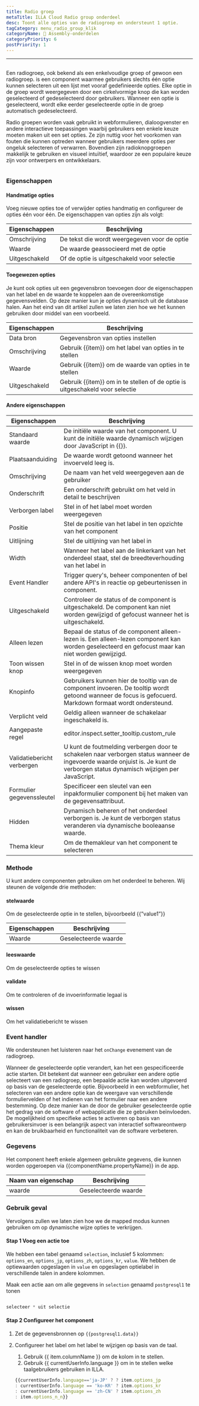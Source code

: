 ```yaml
---
title: Radio groep
metaTitle: ILLA Cloud Radio group onderdeel
desc: Toont alle opties van de radiogroep en ondersteunt 1 optie.
tagCategory: menu_radio_group_klik
categoryName: 🧬 Assembly-onderdelen
categoryPriority: 6
postPriority: 1
---
```


* * *

## <h2 hidden>radiogroep</h2>

Een radiogroep, ook bekend als een enkelvoudige groep of gewoon een radiogroep. is een component waarmee gebruikers slechts één optie kunnen selecteren uit een lijst met vooraf gedefinieerde opties. Elke optie in de groep wordt weergegeven door een cirkelvormige knop die kan worden geselecteerd of gedeselecteerd door gebruikers. Wanneer een optie is geselecteerd, wordt elke eerder geselecteerde optie in de groep automatisch gedeselecteerd.

Radio groepen worden vaak gebruikt in webformulieren, dialoogvenster en andere interactieve toepassingen waarbij gebruikers een enkele keuze moeten maken uit een set opties. Ze zijn nuttig voor het voorkomen van fouten die kunnen optreden wanneer gebruikers meerdere opties per ongeluk selecteren of verwarren. Bovendien zijn radioknopgroepen makkelijk te gebruiken en visueel intuïtief, waardoor ze een populaire keuze zijn voor ontwerpers en ontwikkelaars.

<img src='https://cdn.illacloud.com/official-website/img/docs/assemble/radiogroup1.png' alt="" />

### Eigenschappen

#### Handmatige opties

Voeg nieuwe opties toe of verwijder opties handmatig en configureer de opties één voor één. De eigenschappen van opties zijn als volgt: 

| Eigenschappen | Beschrijving                                 |
| ------------- | -------------------------------------------- |
| Omschrijving  | De tekst die wordt weergegeven voor de optie |
| Waarde        | De waarde geassocieerd met de optie          |
| Uitgeschakeld | Of de optie is uitgeschakeld voor selectie   |

#### Toegewezen opties

Je kunt ook opties uit een gegevensbron toevoegen door de eigenschappen van het label en de waarde te koppelen aan de overeenkomstige gegevensvelden. Op deze manier kun je opties dynamisch uit de database halen. Aan het eind van dit artikel zullen we laten zien hoe we het kunnen gebruiken door middel van een voorbeeld.

| Eigenschappen | Beschrijving                                                                 |
| ------------- | ---------------------------------------------------------------------------- |
| Data bron     | Gegevensbron van opties instellen                                            |
| Omschrijving  | Gebruik {{item}} om het label van opties in te stellen                       |
| Waarde        | Gebruik {{item}} om de waarde van opties in te stellen                       |
| Uitgeschakeld | Gebruik {{item}} om in te stellen of de optie is uitgeschakeld voor selectie |

#### Andere eigenschappen

| Eigenschappen              | Beschrijving                                                                                                                                                                    |
| -------------------------- | ------------------------------------------------------------------------------------------------------------------------------------------------------------------------------- |
| Standaard waarde           | De initiële waarde van het component. U kunt de initiële waarde dynamisch wijzigen door JavaScript in {{}}.                                                                     |
| Plaatsaanduiding           | De waarde wordt getoond wanneer het invoerveld leeg is.                                                                                                                         |
| Omschrijving               | De naam van het veld weergegeven aan de gebruiker                                                                                                                               |
| Onderschrift               | Een onderschrift gebruikt om het veld in detail te beschrijven                                                                                                                  |
| Verborgen label            | Stel in of het label moet worden weergegeven                                                                                                                                    |
| Positie                    | Stel de positie van het label in ten opzichte van het component                                                                                                                 |
| Uitlijning                 | Stel de uitlijning van het label in                                                                                                                                             |
| Width                      | Wanneer het label aan de linkerkant van het onderdeel staat, stel de breedteverhouding van het label in                                                                         |
| Event Handler              | Trigger query's, beheer componenten of bel andere API's in reactie op gebeurtenissen in component.                                                                              |
| Uitgeschakeld              | Controleer de status of de component is uitgeschakeld. De component kan niet worden gewijzigd of gefocust wanneer het is uitgeschakeld.                                         |
| Alleen lezen               | Bepaal de status of de component alleen-lezen is. Een alleen-lezen component kan worden geselecteerd en gefocust maar kan niet worden gewijzigd.                                |
| Toon wissen knop           | Stel in of de wissen knop moet worden weergegeven                                                                                                                               |
| Knopinfo                   | Gebruikers kunnen hier de tooltip van de component invoeren. De tooltip wordt getoond wanneer de focus is gefocuerd. Markdown formaat wordt ondersteund.                        |
| Verplicht veld             | Geldig alleen wanneer de schakelaar ingeschakeld is.                                                                                                                            |
| Aangepaste regel           | editor.inspect.setter_tooltip.custom_rule                                                                                                                                       |
| Validatiebericht verbergen | U kunt de foutmelding verbergen door te schakelen naar verborgen status wanneer de ingevoerde waarde onjuist is. Je kunt de verborgen status dynamisch wijzigen per JavaScript. |
| Formulier gegevenssleutel  | Specificeer een sleutel van een inpakformulier component bij het maken van de gegevensattribuut.                                                                                |
| Hidden                     | Dynamisch beheren of het onderdeel verborgen is. Je kunt de verborgen status veranderen via dynamische booleaanse waarde.                                                       |
| Thema kleur                | Om de themakleur van het component te selecteren                                                                                                                                |

### Methode

U kunt andere componenten gebruiken om het onderdeel te beheren. Wij steunen de volgende drie methoden:

#### stelwaarde

Om de geselecteerde optie in te stellen, bijvoorbeeld {{”value1”}}

| Eigenschappen | Beschrijving         |
| ------------- | -------------------- |
| Waarde        | Geselecteerde waarde |

#### leeswaarde

Om de geselecteerde opties te wissen

#### validate

Om te controleren of de invoerinformatie legaal is

#### wissen

Om het validatiebericht te wissen

### Event handler

We ondersteunen het luisteren naar het `onChange` evenement van de radiogroep. 

Wanneer de geselecteerde optie verandert, kan het een gespecificeerde actie starten. Dit betekent dat wanneer een gebruiker een andere optie selecteert van een radiogroep, een bepaalde actie kan worden uitgevoerd op basis van de geselecteerde optie. Bijvoorbeeld in een webformulier, het selecteren van een andere optie kan de weergave van verschillende formuliervelden of het indienen van het formulier naar een andere bestemming. Op deze manier kan de door de gebruiker geselecteerde optie het gedrag van de software of webapplicatie die ze gebruiken beïnvloeden. De mogelijkheid om specifieke acties te activeren op basis van gebruikersinvoer is een belangrijk aspect van interactief softwareontwerp en kan de bruikbaarheid en functionaliteit van de software verbeteren.

### Gegevens

Het component heeft enkele algemeen gebruikte gegevens, die kunnen worden opgeroepen via {{componentName.propertyName}} in de app.

| Naam van eigenschap | Beschrijving         |
| ------------------- | -------------------- |
| waarde              | Geselecteerde waarde |

### Gebruik geval

Vervolgens zullen we laten zien hoe we de mapped modus kunnen gebruiken om op dynamische wijze opties te verkrijgen. 

#### Stap 1 Voeg een actie toe

We hebben een tabel genaamd `selection`, inclusief 5 kolommen: `options_en`, `options_jp`, `options_zh`, `options_kr`, `value`. We hebben de optiewaarden opgeslagen in `value` en opgeslagen optielabel in verschillende talen in andere kolommen. 

Maak een actie aan om alle gegevens in `selection` genaamd `postgresql1` te tonen

<img src='https://cdn.illacloud.com/official-website/img/docs/assemble/radio1.png' alt="" />

```jsx
selecteer * uit selectie
```

#### Stap 2 Configureer het component

1.  Zet de gegevensbronnen op `{{postgresql1.data}}` 
2.  Configureer het label om het label te wijzigen op basis van de taal. 

    1.  Gebruik {{ item.columnName }} om de kolom in te stellen. 
    2.  Gebruik {{ currentUserInfo.language }} om in te stellen welke taalgebruikers gebruiken in ILLA.

    ```jsx
    {{currentUserInfo.language=='ja-JP' ? ? item.options_jp 
    : currentUserInfo.language == 'ko-KR' ? item.options_kr 
    : currentUserInfo.language == 'zh-CN' ? item.options_zh 
    : item.options_n_n}}
    ```

<img src='https://cdn.illacloud.com/official-website/img/docs/assemble/radiogroup2.png' alt="" />
